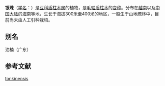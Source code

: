 {{Infraspeciesbox
| status = 
| status_system = 
| image = Peltophorum tonkinense Lim xet vay.JPG
| genus = Peltophorum
| species=dasyrachis
| species link=毛轴盾柱木
| varietas = tonkinensis 
| authority = ([[Pierre|Pierre]]) [[K.Larsen|K.Larsen]] & [[S.S.Larsen|S.S.Larsen]], 1980
| synonyms ref={{r|powo}}
| synonyms={{taxon list
 |*''Baryxylum tonkinense''| Pierre, 1899
 |*''Peltophorum tonkinense''| (Pierre) [[Gagnep.|Gagnep.]], 1913
 }}
}}

'''银珠'''（[[学名|学名]]：{{lang|la|''Peltophorum dasyrachis'' var. ''tonkinensis ''}}）是[[豆科|豆科]][[盾柱木属|盾柱木属]]的植物，是[[毛轴盾柱木|毛轴盾柱木]]的[[变种|变种]]{{r|powo}}。分布在[[越南|越南]]以及[[中国大陆|中国大陆]]的[[海南|海南]]等地，生长于海拔300米至400米的地区，一般生于山地疏林中，目前尚未由人工引种栽培。{{r|bioinfo}}

== 别名 ==
油楠（广东）

== 参考文献 ==
{{reflist|refs=
<ref name="bioinfo">{{cite web| url =http://www.bioinfo.cn/db05/KmzwSpecies.php?action=view&id=3145| title =银珠| work =《中国高等植物数据库全库》| publisher =中国科学院微生物研究所| author =昆明植物研究所| accessdate =2009-02-23| deadurl =yes| archiveurl =https://web.archive.org/web/20160305035511/http://www.bioinfo.cn/db05/KmzwSpecies.php?action=view&id=3145| archivedate =2016-03-05}}</ref>
<ref name="powo">{{cite web |title=''Peltophorum dasyrachis'' var. ''tonkinensis'' (Pierre) K.Larsen & S.S.Larsen |url=http://powo.science.kew.org/taxon/urn:lsid:ipni.org:names:919571-1 |website=''Plants of the World Online'' |publisher=Kew Science |accessdate=2019-09-07 |archive-date=2019-12-21 |archive-url=https://web.archive.org/web/20191221063331/http://powo.science.kew.org/taxon/urn:lsid:ipni.org:names:919571-1 |dead-url=no }}</ref>
}}

{{taxonbar|from2=Q15226412}}

{{植物小作品}}
[[Category:盾柱木属|tonkinensis]]